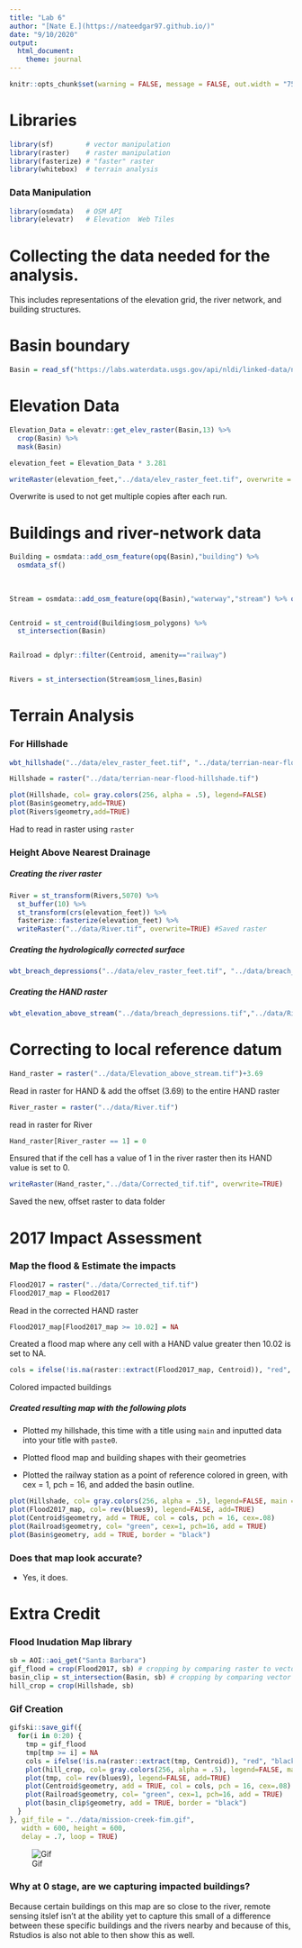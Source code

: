 ```yaml
---
title: "Lab 6"
author: "[Nate E.](https://nateedgar97.github.io/)"
date: "9/10/2020"
output:
  html_document:
    theme: journal
---
```

```r
knitr::opts_chunk$set(warning = FALSE, message = FALSE, out.width = "75%", fig.align = 'center')
```

# Libraries
```r
library(sf)        # vector manipulation
library(raster)    # raster manipulation
library(fasterize) # "faster" raster
library(whitebox)  # terrain analysis
```

### Data Manipulation

```r
library(osmdata)   # OSM API
library(elevatr)   # Elevation  Web Tiles
```


# Collecting the data needed for the analysis.
This includes representations of the elevation grid, the river network, and building structures.

# Basin boundary
```r

Basin = read_sf("https://labs.waterdata.usgs.gov/api/nldi/linked-data/nwissite/USGS-11119750/basin")

```


# Elevation Data
```r

Elevation_Data = elevatr::get_elev_raster(Basin,13) %>% 
  crop(Basin) %>% 
  mask(Basin)

elevation_feet = Elevation_Data * 3.281

writeRaster(elevation_feet,"../data/elev_raster_feet.tif", overwrite = TRUE)
```
Overwrite is used to not get multiple copies after each run.


# Buildings and river-network data
```r

Building = osmdata::add_osm_feature(opq(Basin),"building") %>% 
  osmdata_sf()
  
  
  
Stream = osmdata::add_osm_feature(opq(Basin),"waterway","stream") %>% osmdata_sf()


Centroid = st_centroid(Building$osm_polygons) %>% 
  st_intersection(Basin) 


Railroad = dplyr::filter(Centroid, amenity=="railway")


Rivers = st_intersection(Stream$osm_lines,Basin) 

```



# Terrain Analysis

### For Hillshade
```r

wbt_hillshade("../data/elev_raster_feet.tif", "../data/terrian-near-flood-hillshade.tif")
```

```r
Hillshade = raster("../data/terrian-near-flood-hillshade.tif")

plot(Hillshade, col= gray.colors(256, alpha = .5), legend=FALSE)
plot(Basin$geometry,add=TRUE)
plot(Rivers$geometry,add=TRUE)
```
Had to read in raster using `raster`

### Height Above Nearest Drainage
##### Creating the river raster
```r

River = st_transform(Rivers,5070) %>% 
  st_buffer(10) %>%
  st_transform(crs(elevation_feet)) %>% 
  fasterize::fasterize(elevation_feet) %>% 
  writeRaster("../data/River.tif", overwrite=TRUE) #Saved raster

```

##### Creating the hydrologically corrected surface
```r

wbt_breach_depressions("../data/elev_raster_feet.tif", "../data/breach_depressions.tif")

```

##### Creating the HAND raster
```r

wbt_elevation_above_stream("../data/breach_depressions.tif","../data/River.tif", "../data/Elevation_above_stream.tif")

```

# Correcting to local reference datum
```r
Hand_raster = raster("../data/Elevation_above_stream.tif")+3.69
```

Read in raster for HAND & add the offset (3.69) to the entire HAND raster

```r
River_raster = raster("../data/River.tif")
```

read in raster for River

```r
Hand_raster[River_raster == 1] = 0
```

Ensured that if the cell has a value of 1 in the river raster then its HAND value is set to 0.

```r
writeRaster(Hand_raster,"../data/Corrected_tif.tif", overwrite=TRUE)
```

Saved the new, offset raster to data folder


# 2017 Impact Assessment
### Map the flood & Estimate the impacts

```r
Flood2017 = raster("../data/Corrected_tif.tif")
Flood2017_map = Flood2017
```

Read in the corrected HAND raster

```r
Flood2017_map[Flood2017_map >= 10.02] = NA
```

Created a flood map where any cell with a HAND value greater then 10.02 is set to NA.

```r
cols = ifelse(!is.na(raster::extract(Flood2017_map, Centroid)), "red", "black")
```

Colored impacted buildings

##### Created resulting map with the following plots
 - Plotted my hillshade, this time with a title using `main` and inputted data into your title with `paste0`.

 - Plotted flood map and building shapes with their geometries

 - Plotted the railway station as a point of reference colored in green, with cex = 1, pch = 16, and added the basin outline.
 
```r
plot(Hillshade, col= gray.colors(256, alpha = .5), legend=FALSE, main = paste0(sum(cols == "red"), " impacted buildings, 10.02 foot stage"))
plot(Flood2017_map, col= rev(blues9), legend=FALSE, add=TRUE)
plot(Centroid$geometry, add = TRUE, col = cols, pch = 16, cex=.08)
plot(Railroad$geometry, col= "green", cex=1, pch=16, add = TRUE)
plot(Basin$geometry, add = TRUE, border = "black")
```

### Does that map look accurate?
 - Yes, it does.

# Extra Credit
### Flood Inudation Map library
```r
sb = AOI::aoi_get("Santa Barbara")
gif_flood = crop(Flood2017, sb) # cropping by comparing raster to vector
basin_clip = st_intersection(Basin, sb) # cropping by comparing vector to vector
hill_crop = crop(Hillshade, sb)
```

### Gif Creation

```r
gifski::save_gif({
  for(i in 0:20) {
    tmp = gif_flood
    tmp[tmp >= i] = NA
    cols = ifelse(!is.na(raster::extract(tmp, Centroid)), "red", "black")
    plot(hill_crop, col= gray.colors(256, alpha = .5), legend=FALSE, main = paste0(sum(cols == "red"), " impacted buildings, ", i, " foot stage"))
    plot(tmp, col= rev(blues9), legend=FALSE, add=TRUE)
    plot(Centroid$geometry, add = TRUE, col = cols, pch = 16, cex=.08)
    plot(Railroad$geometry, col= "green", cex=1, pch=16, add = TRUE)
    plot(basin_clip$geometry, add = TRUE, border = "black")
  }
}, gif_file = "../data/mission-creek-fim.gif",
   width = 600, height = 600, 
   delay = .7, loop = TRUE)
```
![Gif](../data/mission-creek-fim.gif)

### Why at 0 stage, are we capturing impacted buildings?
Because certain buildings on this map are so close to the river, remote sensing itslef isn't at the ability yet to capture this small of a difference between these specific buildings and the rivers nearby and because of this, Rstudios is also not able to then show this as well.
